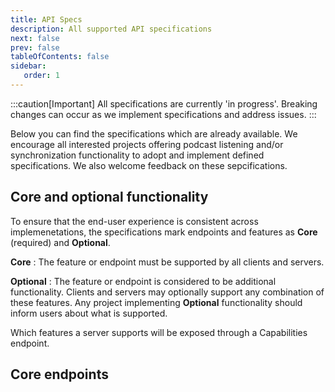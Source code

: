 ```yaml
---
title: API Specs
description: All supported API specifications
next: false
prev: false
tableOfContents: false
sidebar:
   order: 1
---
```


:::caution[Important]
All specifications are currently 'in progress'. Breaking changes can occur as we implement specifications and address issues.
:::

Below you can find the specifications which are already available. We encourage all interested projects offering podcast listening and/or synchronization functionality to adopt and implement defined specifications. We also welcome feedback on these sepcifications.

## Core and optional functionality

To ensure that the end-user experience is consistent across implemenetations, the specifications mark endpoints and features as **Core** (required) and **Optional**.

**Core**
: The feature or endpoint must be supported by all clients and servers.

**Optional**
: The feature or endpoint is considered to be additional functionality. Clients and servers may optionally support any combination of these features. Any project implementing **Optional** functionality should inform users about what is supported.

Which features a server supports will be exposed through a Capabilities endpoint.

## Core endpoints

<CardGrid>
   <LinkCard title="Subscriptions" description="Specs relating to managing subscriptions" href="/specs/subscriptions" />
</CardGrid>

